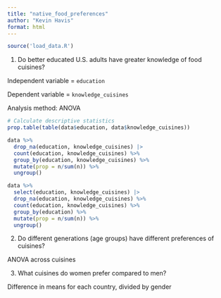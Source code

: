 ```yaml
---
title: "native_food_preferences"
author: "Kevin Havis"
format: html
---
```


```r
source('load_data.R')
```

1.  Do better educated U.S. adults have greater knowledge of food cuisines?

Independent variable = `education`

Dependent variable = `knowledge_cuisines`

Analysis method: ANOVA



```r
# Calculate descriptive statistics
prop.table(table(data$education, data$knowledge_cuisines))

data %>%
  drop_na(education, knowledge_cuisines) |> 
  count(education, knowledge_cuisines) %>%
  group_by(education, knowledge_cuisines) %>%
  mutate(prop = n/sum(n)) %>%
  ungroup()

data %>%
  select(education, knowledge_cuisines) |> 
  drop_na(education, knowledge_cuisines) %>%
  count(education, knowledge_cuisines) %>%
  group_by(education) %>%
  mutate(prop = n/sum(n)) %>%
  ungroup()
```



2.  Do different generations (age groups) have different preferences of cuisines?

ANOVA across cuisines 



3.  What cuisines do women prefer compared to men?

Difference in means for each country, divided by gender




